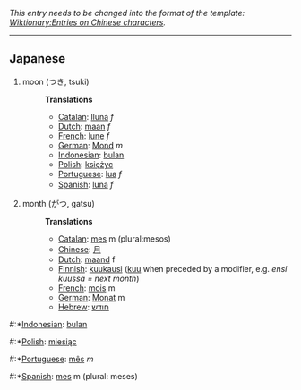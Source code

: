 ''This entry needs to be changed into the format of the template: [[Wiktionary:Entries on Chinese characters]].''

----

== Japanese ==

# moon (つき, tsuki)
#:'''Translations'''
#:*[[Catalan]]: [[lluna]] ''f''
#:*[[Dutch]]: [[maan]] ''f''
#:*[[French]]: [[lune]] ''f''
#:*[[German]]: [[Mond]] ''m''
#:*[[Indonesian]]: [[bulan]]
#:*[[Polish]]: [[księżyc]]
#:*[[Portuguese]]: [[lua]] ''f''
#:*[[Spanish]]: [[luna]] ''f''　
# month (がつ, gatsu)
#:'''Translations'''
#:*[[Catalan]]: [[mes]] m (plural:mesos)
#:*[[Chinese]]: [[月]]
#:*[[Dutch]]: [[maand]] f
#:*[[Finnish]]: [[kuukausi]] ([[kuu]] when preceded by a modifier, e.g. ''ensi kuussa = next month'')
#:*[[French]]: [[mois]] m
#:*[[German]]: [[Monat]] m
#:*[[Hebrew]]: [[חודש]]

#:*[[Indonesian]]: [[bulan]]
#:*[[Polish]]: [[miesiąc]]
#:*[[Portuguese]]: [[mês]] ''m''
#:*[[Spanish]]: [[mes]] m (plural: meses)
